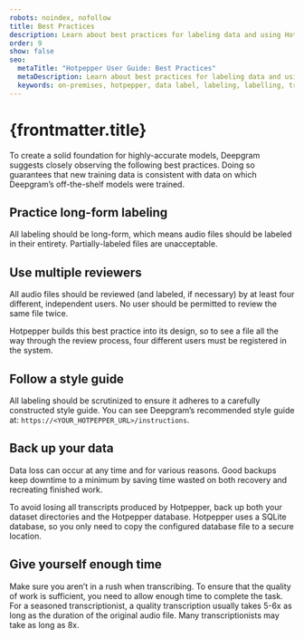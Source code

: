 ```yaml
---
robots: noindex, nofollow
title: Best Practices
description: Learn about best practices for labeling data and using Hotpepper, Deepgram's on-premises data labeling tool.
order: 9
show: false
seo:
  metaTitle: "Hotpepper User Guide: Best Practices"
  metaDescription: Learn about best practices for labeling data and using Hotpepper, Deepgram's on-premises data labeling tool.
  keywords: on-premises, hotpepper, data label, labeling, labelling, transcription, transcribe, audio, best practices
---
```


# {frontmatter.title}

To create a solid foundation for highly-accurate models, Deepgram suggests closely observing the following best practices. Doing so guarantees that new training data is consistent with data on which Deepgram’s off-the-shelf models were trained.

## Practice long-form labeling

All labeling should be long-form, which means audio files should be labeled in their entirety. Partially-labeled files are unacceptable.

## Use multiple reviewers

All audio files should be reviewed (and labeled, if necessary) by at least four different, independent users. No user should be permitted to review the same file twice.

Hotpepper builds this best practice into its design, so to see a file all the way through the review process, four different users must be registered in the system.

## Follow a style guide

All labeling should be scrutinized to ensure it adheres to a carefully constructed style guide. You can see Deepgram’s recommended style guide at: `https://<YOUR_HOTPEPPER_URL>/instructions`.

## Back up your data

Data loss can occur at any time and for various reasons. Good backups keep downtime to a minimum by saving time wasted on both recovery and recreating finished work.

To avoid losing all transcripts produced by Hotpepper, back up both your dataset directories and the Hotpepper database. Hotpepper uses a SQLite database, so you only need to copy the configured database file to a secure location.

## Give yourself enough time

Make sure you aren’t in a rush when transcribing. To ensure that the quality of work is sufficient, you need to allow enough time to complete the task. For a seasoned transcriptionist, a quality transcription usually takes 5-6x as long as the duration of the original audio file. Many transcriptionists may take as long as 8x.